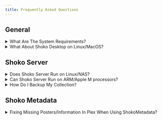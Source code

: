 ```yaml
---
title: Frequently Asked Questions
---
```



## General

<details>
<summary>What Are The System Requirements?</summary>

While Shoko itself does not have any minimum requirement and could technically run on just about any hardware setup,
we do have some general guidelines for optimal performance.

**Collection Size:**

Shoko works with collections of all sizes, however its important to keep in mind that the larger your collection,
the more resources Shoko will need to use.

**Hashing Process:**

Hashing is a resource-intensive operation that involves significant CPU and I/O usage, as the entire file needs to
be read and processed. If time is not a critical factor and you are willing to trade off processing speed, the
hashing process can be performed on lower-spec systems. However, it's important to be aware that hashing large files
on lower-spec systems may result in slower performance and longer processing times.

When running Shoko on your NAS, hashing might also impact the overall (RAID) performance of the device.

**CPU:**

We suggest running Shoko on any modern amd64/x86_64 CPUs for optimum experience.

Users attempting to run Shoko on ARM devices such as Raspberry Pi's and similar ones will take significant
performance hits and will experience less than optimal performance. Also see **Can Shoko Server Run on ARM/Apple M processors?**
for additional info involving other platforms than amd64/x86_64.

**Memory (RAM):**

To ensure smooth operations, it is recommended to allocate at least 1GB of dedicated RAM to the system. Keep in mind
that during the hashing process, RAM usage can increase significantly. Users with limited memory on their systems
may experience slowdowns and delays in processes.

</details>

<details>
<summary>What About Shoko Desktop on Linux/MacOS?</summary>

There are no plans to add Linux or MacOS support to **Shoko Desktop** as it is being phased out.

Several community members have had success running the Windows client under Wine on Linux and on MacOS.

</details>

## Shoko Server

<details>
<summary>Does Shoko Server Run on Linux/NAS?</summary>

Using [Docker](https://www.docker.com/) you can run **Shoko Server** natively on Linux or your NAS device.

We've created a [Server Install Guide](/getting-started/installing-shoko-server) that we highly recommend all users
to follow to properly install and configure Shoko Server.

If needed, additional support can be found by visiting our **Discord Server**.

</details>

<details>
<summary>Can Shoko Server Run on ARM/Apple M processors?</summary>

Running Shoko Server natively on these systems can lead to problems involving missing libraries and other unforeseen
issues.

Using [Docker](https://www.docker.com/) you can run **Shoko Server** on your device with ARM/Apple M processor with
the needed libraries present inside of a container.

Please note that Shoko Server on ARM/Apple M devices is still in beta so issues are to be expected.

</details>

<details>
<summary>How Do I Backup My Collection?</summary>

While we currently do not offer a solution to backup your database whenever you'd like, we do automatically backup
your database before updating Shoko to the latest version. If you need to restore an older version you'll find your
backups in the following locations.

<EasyTable
  header={["OS", "Location"]}
  data={[
    ["Windows", "C:\\ProgramData\\ShokoServer\\DatabaseBackup"],
    ["Linux/macOS", "~/.shoko/Shoko.CLI/DatabaseBackup"],
  ]}
  hideHeader={false}
  columnWidths={{ OS: "25%", Location: "75%" }}
/>

The directory for Linux/macOS might differ, if you changed it on the Docker commandline during
[installation](/getting-started/installing-shoko-server).

</details>

## Shoko Metadata

<details>
<summary>Fixing Missing Posters/Information In Plex When Using ShokoMetadata?</summary>

This can happen when a problem occurs while scanning files and downloading the respective metadata.

To fix this, please follow these steps:

1. Unmatch the Series/Movie in question (you can find that in the Context menu for the entry, usually accessible by clicking the 3 Dots)
2. Create a file called **.plexignore** in the folder of the Series/Movie, which only contains "\*"
3. Rescan your library, the Series/Movie should get removed
4. Run package clean up (found under Settings -> Trouble Shooting of the Plex Media Server) as well as database optimization
5. Remove the .plexignore file
6. Rescan your library
7. All media files and information should now be available and properly displayed.

If you still have problems after following those steps, feel free to hop on our discord.

</details>
